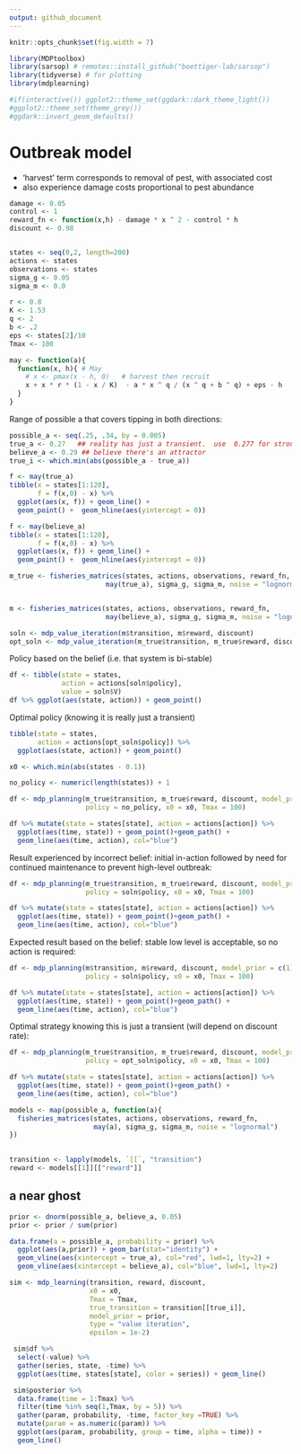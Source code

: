 ```yaml
---
output: github_document
---
```


```r
knitr::opts_chunk$set(fig.width = 7)
```


```r
library(MDPtoolbox)
library(sarsop) # remotes::install_github("boettiger-lab/sarsop")
library(tidyverse) # for plotting
library(mdplearning)

#if(interactive()) ggplot2::theme_set(ggdark::dark_theme_light())
#ggplot2::theme_set(theme_grey())
#ggdark::invert_geom_defaults()
```

# Outbreak model

- 'harvest' term corresponds to removal of pest, with associated cost
- also experience damage costs proportional to pest abundance

```r
damage <- 0.05
control <- 1
reward_fn <- function(x,h) - damage * x ^ 2 - control * h
discount <- 0.98


states <- seq(0,2, length=200)
actions <- states
observations <- states
sigma_g <- 0.05
sigma_m <- 0.0

r <- 0.8
K <- 1.53
q <- 2
b <- .2
eps <- states[2]/10
Tmax <- 100

may <- function(a){  
  function(x, h){ # May
    # x <- pmax(x - h, 0)   # harvest then recruit   
    x + x * r * (1 - x / K)  - a * x ^ q / (x ^ q + b ^ q) + eps - h
  }
}

```

Range of possible a that covers tipping in both directions:

```r
possible_a <- seq(.25, .34, by = 0.005)
true_a <- 0.27   ## reality has just a transient.  use  0.277 for stronger ghost
believe_a <- 0.29 ## believe there's an attractor
true_i <- which.min(abs(possible_a - true_a))
```

```r
f <- may(true_a)
tibble(x = states[1:120],
       f = f(x,0) - x) %>%
  ggplot(aes(x, f)) + geom_line() +
  geom_point() +  geom_hline(aes(yintercept = 0))
```

```r
f <- may(believe_a)
tibble(x = states[1:120],
       f = f(x,0) - x) %>%
  ggplot(aes(x, f)) + geom_line() +
  geom_point() +  geom_hline(aes(yintercept = 0))
```



```r
m_true <- fisheries_matrices(states, actions, observations, reward_fn, 
                        may(true_a), sigma_g, sigma_m, noise = "lognormal")


m <- fisheries_matrices(states, actions, observations, reward_fn, 
                        may(believe_a), sigma_g, sigma_m, noise = "lognormal")
```



```r
soln <- mdp_value_iteration(m$transition, m$reward, discount)
opt_soln <- mdp_value_iteration(m_true$transition, m_true$reward, discount)

```

Policy based on the belief (i.e. that system is bi-stable)

```r
df <- tibble(state = states,
             action = actions[soln$policy],
             value = soln$V)
df %>% ggplot(aes(state, action)) + geom_point() 
```

Optimal policy (knowing it is really just a transient)
```r
tibble(state = states,
       action = actions[opt_soln$policy]) %>% 
  ggplot(aes(state, action)) + geom_point() 
```



```r
x0 <- which.min(abs(states - 0.1))
```



```r
no_policy <- numeric(length(states)) + 1

df <- mdp_planning(m_true$transition, m_true$reward, discount, model_prior = c(1), 
                   policy = no_policy, x0 = x0, Tmax = 100)

df %>% mutate(state = states[state], action = actions[action]) %>% 
  ggplot(aes(time, state)) + geom_point()+geom_path() + 
  geom_line(aes(time, action), col="blue")
```



Result experienced by incorrect belief:  initial in-action followed by need for continued maintenance to prevent high-level outbreak:


```r

df <- mdp_planning(m_true$transition, m_true$reward, discount, model_prior = c(1), 
                   policy = soln$policy, x0 = x0, Tmax = 100)

df %>% mutate(state = states[state], action = actions[action]) %>% 
  ggplot(aes(time, state)) + geom_point()+geom_path() + 
  geom_line(aes(time, action), col="blue")
```


Expected result based on the belief: stable low level is acceptable, so no action is required:

```r

df <- mdp_planning(m$transition, m$reward, discount, model_prior = c(1), 
                   policy = soln$policy, x0 = x0, Tmax = 100)

df %>% mutate(state = states[state], action = actions[action]) %>% 
  ggplot(aes(time, state)) + geom_point()+geom_path() + 
  geom_line(aes(time, action), col="blue")
```

Optimal strategy knowing this is just a transient (will depend on discount rate):

```r

df <- mdp_planning(m_true$transition, m_true$reward, discount, model_prior = c(1), 
                   policy = opt_soln$policy, x0 = x0, Tmax = 100)

df %>% mutate(state = states[state], action = actions[action]) %>% 
  ggplot(aes(time, state)) + geom_point()+geom_path() + 
  geom_line(aes(time, action), col="blue")
```










```r

models <- map(possible_a, function(a){
  fisheries_matrices(states, actions, observations, reward_fn, 
                     may(a), sigma_g, sigma_m, noise = "lognormal")
})
  
```

```r
transition <- lapply(models, `[[`, "transition")
reward <- models[[1]][["reward"]]
```



## a near ghost

```r
prior <- dnorm(possible_a, believe_a, 0.05)
prior <- prior / sum(prior)
```

```r
data.frame(a = possible_a, probability = prior) %>%
  ggplot(aes(a,prior)) + geom_bar(stat="identity") +
  geom_vline(aes(xintercept = true_a), col="red", lwd=1, lty=2) + 
  geom_vline(aes(xintercept = believe_a), col="blue", lwd=1, lty=2) 
```




```r
sim <- mdp_learning(transition, reward, discount, 
                    x0 = x0, 
                    Tmax = Tmax, 
                    true_transition = transition[[true_i]],
                    model_prior = prior,
                    type = "value iteration", 
                    epsilon = 1e-2)
```


```r
 sim$df %>% 
  select(-value) %>% 
  gather(series, state, -time) %>% 
  ggplot(aes(time, states[state], color = series)) + geom_line()
```



```r
 sim$posterior %>% 
  data.frame(time = 1:Tmax) %>%
  filter(time %in% seq(1,Tmax, by = 5)) %>%
  gather(param, probability, -time, factor_key =TRUE) %>% 
  mutate(param = as.numeric(param)) %>% 
  ggplot(aes(param, probability, group = time, alpha = time)) + 
  geom_line()
```


```r
```


